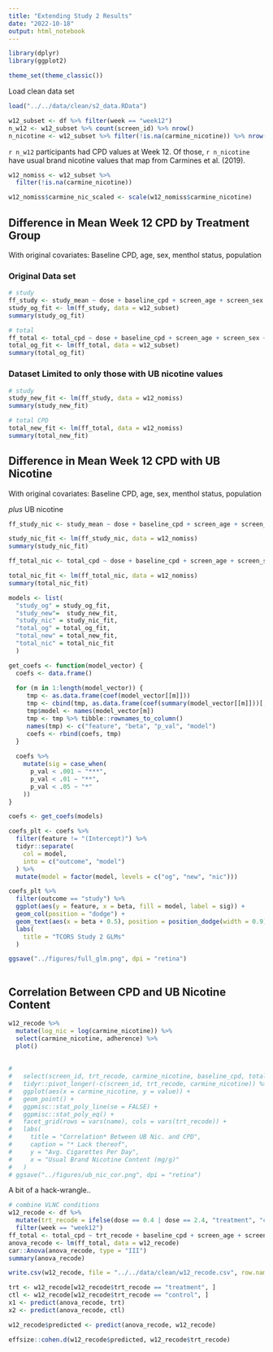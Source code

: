 ```yaml
---
title: "Extending Study 2 Results"
date: "2022-10-18"
output: html_notebook
---
```


```r
library(dplyr)
library(ggplot2)

theme_set(theme_classic())
```


Load clean data set

```r
load("../../data/clean/s2_data.RData")
```



```r
w12_subset <- df %>% filter(week == "week12")
n_w12 <- w12_subset %>% count(screen_id) %>% nrow()
n_nicotine <- w12_subset %>% filter(!is.na(carmine_nicotine)) %>% nrow()
```


`r n_w12` participants had CPD values at Week 12. Of those, `r n_nicotine` have usual brand nicotine values that map from Carmines et al. (2019).


```r
w12_nomiss <- w12_subset %>% 
  filter(!is.na(carmine_nicotine))
```




```r
w12_nomiss$carmine_nic_scaled <- scale(w12_nomiss$carmine_nicotine)
```




## Difference in Mean Week 12 CPD by Treatment Group

With original covariates: Baseline CPD, age, sex, menthol status, population

### Original Data set

```r
# study
ff_study <- study_mean ~ dose + baseline_cpd + screen_age + screen_sex + menthol_status + project
study_og_fit <- lm(ff_study, data = w12_subset)
summary(study_og_fit)
```


```r
# total
ff_total <- total_cpd ~ dose + baseline_cpd + screen_age + screen_sex + menthol_status + project
total_og_fit <- lm(ff_total, data = w12_subset)
summary(total_og_fit)
```


### Dataset Limited to only those with UB nicotine values


```r
# study
study_new_fit <- lm(ff_study, data = w12_nomiss)
summary(study_new_fit)
```



```r
# total CPD
total_new_fit <- lm(ff_total, data = w12_nomiss)
summary(total_new_fit)
```



## Difference in Mean Week 12 CPD with UB Nicotine

With original covariates: Baseline CPD, age, sex, menthol status, population

_plus_ UB nicotine

```r
ff_study_nic <- study_mean ~ dose + baseline_cpd + screen_age + screen_sex + menthol_status + project + carmine_nic_scaled

study_nic_fit <- lm(ff_study_nic, data = w12_nomiss)
summary(study_nic_fit)
```



```r
ff_total_nic <- total_cpd ~ dose + baseline_cpd + screen_age + screen_sex + menthol_status + project + carmine_nic_scaled

total_nic_fit <- lm(ff_total_nic, data = w12_nomiss)
summary(total_nic_fit)
```


```r
models <- list(
  "study_og" = study_og_fit,
  "study_new"=  study_new_fit,
  "study_nic" = study_nic_fit,
  "total_og" = total_og_fit,
  "total_new" = total_new_fit,
  "total_nic" = total_nic_fit
  )

get_coefs <- function(model_vector) {
  coefs <- data.frame()
  
  for (m in 1:length(model_vector)) {
     tmp <- as.data.frame(coef(model_vector[[m]]))
     tmp <- cbind(tmp, as.data.frame(coef(summary(model_vector[[m]]))[,4]) )
     tmp$model <- names(model_vector[m])
     tmp <- tmp %>% tibble::rownames_to_column()
     names(tmp) <- c("feature", "beta", "p_val", "model")
     coefs <- rbind(coefs, tmp)
  }
  
  coefs %>%
    mutate(sig = case_when(
      p_val < .001 ~ "***",
      p_val < .01 ~ "**",
      p_val < .05 ~ "*"
    ))
}

coefs <- get_coefs(models)

```



```r
coefs_plt <- coefs %>%
  filter(feature != "(Intercept)") %>%
  tidyr::separate(
    col = model,
    into = c("outcome", "model")
  ) %>%
  mutate(model = factor(model, levels = c("og", "new", "nic")))

coefs_plt %>%
  filter(outcome == "study") %>% 
  ggplot(aes(y = feature, x = beta, fill = model, label = sig)) +
  geom_col(position = "dodge") +
  geom_text(aes(x = beta + 0.5), position = position_dodge(width = 0.9)) +
  labs(
    title = "TCORS Study 2 GLMs"
  )

ggsave("../figures/full_glm.png", dpi = "retina")
  
```



## Correlation Between CPD and UB Nicotine Content

```r
w12_recode %>%
  mutate(log_nic = log(carmine_nicotine)) %>%
  select(carmine_nicotine, adherence) %>%
  plot()
  
  
#   
#   select(screen_id, trt_recode, carmine_nicotine, baseline_cpd, total_cpd, study_mean, delta_cpd) %>%
#   tidyr::pivot_longer(-c(screen_id, trt_recode, carmine_nicotine)) %>%
#   ggplot(aes(x = carmine_nicotine, y = value)) +
#   geom_point() +
#   ggpmisc::stat_poly_line(se = FALSE) +
#   ggpmisc::stat_poly_eq() +
#   facet_grid(rows = vars(name), cols = vars(trt_recode)) +
#   labs(
#     title = "Correlation* Between UB Nic. and CPD",
#     caption = "* Lack thereof",
#     y = "Avg. Cigarettes Per Day",
#     x = "Usual Brand Nicotine Content (mg/g)"
#   )
# ggsave("../figures/ub_nic_cor.png", dpi = "retina")

```








A bit of a hack-wrangle..


```r
# combine VLNC conditions
w12_recode <- df %>% 
  mutate(trt_recode = ifelse(dose == 0.4 | dose == 2.4, "treatment", "control")) %>%
  filter(week == "week12")
ff_total <- total_cpd ~ trt_recode + baseline_cpd + screen_age + screen_sex + menthol_status + project
anova_recode <- lm(ff_total, data = w12_recode)
car::Anova(anova_recode, type = "III")
summary(anova_recode)

write.csv(w12_recode, file = "../../data/clean/w12_recode.csv", row.names = FALSE)

```


```r
trt <- w12_recode[w12_recode$trt_recode == "treatment", ]
ctl <- w12_recode[w12_recode$trt_recode == "control", ]
x1 <- predict(anova_recode, trt)
x2 <- predict(anova_recode, ctl)

w12_recode$predicted <- predict(anova_recode, w12_recode)

effsize::cohen.d(w12_recode$predicted, w12_recode$trt_recode)

```



